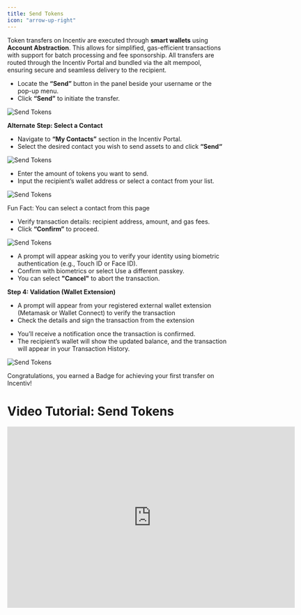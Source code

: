 ```yaml
---
title: Send Tokens
icon: "arrow-up-right"
---
```

Token transfers on Incentiv are executed through **smart wallets** using **Account Abstraction**. This allows for simplified, gas-efficient transactions with support for batch processing and fee sponsorship. All transfers are routed through the Incentiv Portal and bundled via the alt mempool, ensuring secure and seamless delivery to the recipient.

<Steps>
<Step title="Step 1: Navigate and Click the Send button">

- Locate the **“Send”** button in the panel beside your username or the pop-up menu.
- Click **“Send”** to initiate the transfer.

![Send Tokens](/docs/images/SendTokens.jpeg)

**Alternate** **Step: Select a Contact**

- Navigate to **“My Contacts”** section in the Incentiv Portal.
- Select the desired contact you wish to send assets to and click **“Send“**

![Send Tokens](/docs/images/SendTokens1.jpeg)
</Step>

<Step title="Step 2: Fill Amount and Recipient Address"> 

- Enter the amount of tokens you want to send.
- Input the recipient’s wallet address or select a contact from your list.

![Send Tokens](/docs/images/SendTokens3.jpeg)

 <Note> Fun Fact: You can select a contact from this page </Note>
</Step>
<Step title="Step 3: Review & Confirm">

- Verify transaction details: recipient address, amount, and gas fees.
- Click **“Confirm”** to proceed.

![Send Tokens](/docs/images/SendTokens4.jpeg)
</Step>
<Step title="Step 4:  Validation">

- A prompt will appear asking you to verify your identity using biometric authentication (e.g., Touch ID or Face ID).
- Confirm with biometrics or select Use a different passkey.
- You can select **"Cancel"** to abort the transaction.

**Step 4: Validation (Wallet Extension)**

- A prompt will appear from your registered external wallet extension (Metamask or Wallet Connect) to verify the transaction
- Check the details and sign the transaction from the extension
  
</Step>
<Step title="Step 5: Transaction Confirmation">

- You’ll receive a notification once the transaction is confirmed.
- The recipient’s wallet will show the updated balance, and the transaction will appear in your Transaction History.

![Send Tokens](/docs/images/SendTokens5.jpeg)

</Step>
</Steps>

 <Tip> Congratulations, you earned a Badge for achieving your first transfer on Incentiv!</Tip>

# Video Tutorial: Send Tokens

<iframe width="660" height="415" src="https://www.youtube.com/embed/M8_s0WFw2ys?si=qn-25mm5fASaL5Sd" title="Send Tokens" frameborder="0" allow="accelerometer; autoplay; clipboard-write; encrypted-media; gyroscope; picture-in-picture; web-share" referrerpolicy="strict-origin-when-cross-origin" allowfullscreen></iframe>